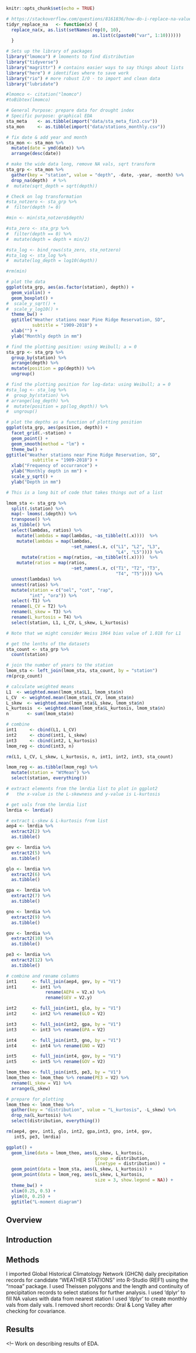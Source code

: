 <!--
Exploratory Data Analysis Checklist by Roger Peng 
https://leanpub.com/exdata  

1.0  Formulate your question  
2.0   Read in your data  
3.0  Check the dataset 
3.1  Check the number of rows and columns.
3.2  Check the types of data
3.3  Look at the top and the bottom of your data 
3.4  Check your “n”s & NAs 
3.5  Validate with at least one external data source  
4.0  Try the easy solution first to answer question
5.0  Challenge your solution 
6.0  Follow up questions 

## Broad questions:
What is the drought history of the Pine Ridge Reservation?  
Does the drought extent differ across the study area?

## Narrower question:
What is the underlying distribution of precipitation data?  

## Analysis Steps:
1. Recreated analysis from the lmomco text ch 12 (author?) in Tidyverse
2. Imported cleaned precipitation data (see 04_prcp-data_munging)   
3. Applied sqrt & log10 transform to explore effects on skew 
4. 
5. 
6. 

## Variable naming convention:   
sta          precipitation station  
_meta        metadata  
_mon         monthly precipitation depths  
_grp         wide data changed to long data
_notzero     non-zero precip values
_zero        precip values equal to zero
_log         log10 of monthly precipitation depths
_count       number of months in a given record

lmom_sta     L-moments for stations
lmom_reg     Weighted mean of L-moments for stations

min          minimum non-zero value
L1           first L-moment, similiar to mean
L_CV         first L-moment ratio, similiar to coefficient of var
L_skew       second L-moment ratio, similiar to skewness 
L_kurtosis   third L-moment ratio, similiar to kurtosis
n            number of months in a given record
int#         intermediate variable used to bind rows; # = 1, 2, ...

# Used in the L-moment diagram
aep4         4-Parameter Asymmetric Exponential Power Distribution 
gev          Generalized Extreme Value Distribution
glo          Generalized Logistic Distribution
gpa          Generalized Pareto Distribution
####gno      Generalized Logistic Distribution #need to fix as GLO
gov          Govindarajulu Distribution
pe3          Pearson Type III Distribution


## Thoughts - the orig depth vs plotting vals look j-shaped.  
## Sqrt trans vs plotting vals look slightly sinusoidal; nice boxplots
## Log-tranformation looks like the mirror of orig depth vs plotting
## Results: Fits a PE3 distribution
-->


```r
knitr::opts_chunk$set(echo = TRUE)

# https://stackoverflow.com/questions/8161836/how-do-i-replace-na-values-with-zeros-in-an-r-dataframe
tidyr_replace_na   <- function(x) {
  replace_na(x, as.list(setNames(rep(0, 10), 
                                 as.list(c(paste0("var", 1:10)))))) 
  }
```

```r
# Sets up the library of packages 
library("lmomco") # lmoments to find distribution
library("tidyverse")
library("magrittr") # contains easier ways to say things about lists
library("here") # identifies where to save work
library("rio") # more robust I/O - to import and clean data
library("lubridate")

#lmomco <- citation("lmomco")
#toBibtex(lmomco)
```

```r
# General Purpose: prepare data for drought index  
# Specific purpose: graphical EDA  
sta_meta    <- as.tibble(import("data/sta_meta_fin3.csv"))  
sta_mon     <- as.tibble(import("data/stations_monthly.csv")) 

# fix date & add year and month  
sta_mon <- sta_mon %>% 
  mutate(date = ymd(date)) %>% 
  arrange(desc(date)) 

# make the wide data long, remove NA vals, sqrt transform
sta_grp <- sta_mon %>%
  gather(key = "station", value = "depth", -date, -year, -month) %>%
  drop_na(depth)  # %>% 
#  mutate(sqrt_depth = sqrt(depth)) 

# Check on log transformation
#sta_notzero <- sta_grp %>%
#  filter(depth != 0)

#min <- min(sta_notzero$depth)

#sta_zero <- sta_grp %>%
#  filter(depth == 0) %>%
#  mutate(depth = depth + min/2)

#sta_log <- bind_rows(sta_zero, sta_notzero)
#sta_log <- sta_log %>%
#  mutate(log_depth = log10(depth))

#rm(min)

# plot the data
ggplot(sta_grp, aes(as.factor(station), depth)) +
  geom_violin() +
  geom_boxplot() +
#  scale_y_sqrt() +
#  scale_y_log10() +
  theme_bw() +
  ggtitle("Weather stations near Pine Ridge Reservation, SD", 
          subtitle = "1909-2018") +
  xlab("") +
  ylab("Monthly depth in mm")
```

```r
# find the plotting position: using Weibull; a = 0
sta_grp <- sta_grp %>% 
  group_by(station) %>% 
  arrange(depth) %>% 
  mutate(position = pp(depth)) %>% 
  ungroup() 

# find the plotting position for log-data: using Weibull; a = 0
#sta_log <- sta_log %>% 
#  group_by(station) %>% 
# arrange(log_depth) %>% 
#  mutate(position = pp(log_depth)) %>% 
#  ungroup() 

# plot the depths as a function of plotting position
ggplot(sta_grp, aes(position, depth)) + 
  facet_grid(.~station) + 
  geom_point() + 
  geom_smooth(method = "lm") +
  theme_bw() +
ggtitle("Weather stations near Pine Ridge Reservation, SD", 
          subtitle = "1909-2018") + 
  xlab("Frequency of occurrance") +
  ylab("Monthly depth in mm") +
  scale_y_sqrt() +
  ylab("Depth in mm")
```

```r
# This is a long bit of code that takes things out of a list

lmom_sta <- sta_grp %>%
  split(.$station) %>%
  map(~ lmoms(.$depth)) %>%
  transpose() %>%
  as_tibble() %>%
  select(lambdas, ratios) %>%
    mutate(lambdas = map(lambdas, ~as_tibble(t(.x))))  %>%
    mutate(lambdas = map(lambdas, 
                         ~set_names(.x, c("L1", "L2", "L3", 
                                          "L4", "L5")))) %>%
      mutate(ratios = map(ratios, ~as_tibble(t(.x))))  %>%
    mutate(ratios = map(ratios, 
                         ~set_names(.x, c("T1", "T2", "T3", 
                                          "T4", "T5")))) %>% 
  unnest(lambdas) %>%
  unnest(ratios) %>%
  mutate(station = c("oel", "cot", "rap", 
         "int", "ora")) %>%
  select(-T1) %>%
  rename(L_CV = T2) %>% 
  rename(L_skew = T3) %>%
  rename(L_kurtosis = T4) %>%
  select(station, L1, L_CV, L_skew, L_kurtosis)

# Note that we might consider Weiss 1964 bias value of 1.018 for L1

# get the lenths of the datasets
sta_count <- sta_grp %>%
  count(station)  

# join the number of years to the station
lmom_sta <- left_join(lmom_sta, sta_count, by = "station")
rm(prcp_count)

# calculate weighted means
L1  <- weighted.mean(lmom_sta$L1, lmom_sta$n)
L_CV  <- weighted.mean(lmom_sta$L_CV, lmom_sta$n)
L_skew  <- weighted.mean(lmom_sta$L_skew, lmom_sta$n)
L_kurtosis  <- weighted.mean(lmom_sta$L_kurtosis, lmom_sta$n)
n       <- sum(lmom_sta$n)

# combine
int1     <- cbind(L1, L_CV)
int2     <- cbind(int1, L_skew)
int3     <- cbind(int2, L_kurtosis)
lmom_reg <- cbind(int3, n)

rm(L1, L_CV, L_skew, L_kurtosis, n, int1, int2, int3, sta_count)

lmom_reg <- as.tibble(lmom_reg) %>%
  mutate(station = "WtMean") %>%
  select(station, everything())
```

```r
# extract elements from the lmrdia list to plot in ggplot2 
#   the x-value is the L-skewness and y-value is L-kurtosis 

# get vals from the lmrdia list
lmrdia <- lmrdia() 

# extract L-skew & L-kurtosis from list
aep4 <- lmrdia %>%
  extract2(2) %>%
  as.tibble()

gev <- lmrdia %>%
  extract2(5) %>%
  as.tibble()

glo <- lmrdia %>%
  extract2(6) %>%
  as.tibble()

gpa <- lmrdia %>%
  extract2(7) %>%
  as.tibble()

gno <- lmrdia %>%
  extract2(9) %>%
  as.tibble()

gov <- lmrdia %>%
  extract2(10) %>%
  as.tibble()

pe3 <- lmrdia %>%
  extract2(12) %>%
  as.tibble()

# combine and rename columns
int1      <- full_join(aep4, gev, by = "V1")  
int1      <- int1 %>% 
               rename(AEP4 = V2.x) %>% 
               rename(GEV = V2.y) 

int2      <- full_join(int1, glo, by = "V1") 
int2      <- int2 %>% rename(GLO = V2) 

int3      <- full_join(int2, gpa, by = "V1") 
int3      <- int3 %>% rename(GPA = V2) 

int4      <- full_join(int3, gno, by = "V1") 
int4      <- int4 %>% rename(GNO = V2) 

int5      <- full_join(int4, gov, by = "V1") 
int5      <- int5 %>% rename(GOV = V2) 

lmom_theo <- full_join(int5, pe3, by = "V1")
lmom_theo <- lmom_theo %>% rename(PE3 = V2) %>% 
  rename(L_skew = V1) %>% 
  arrange(L_skew)

# prepare for plotting
lmom_theo <- lmom_theo %>%
  gather(key = "distribution", value = "L_kurtosis", -L_skew) %>%
  drop_na(L_kurtosis) %>%
  select(distribution, everything()) 

rm(aep4, gev, int1, glo, int2, gpa,int3, gno, int4, gov, 
   int5, pe3, lmrdia)
```

```r

ggplot() +
  geom_line(data = lmom_theo, aes(L_skew, L_kurtosis, 
                                  group = distribution, 
                                  linetype = distribution)) +
  geom_point(data = lmom_sta, aes(L_skew, L_kurtosis)) +
  geom_point(data = lmom_reg, aes(L_skew, L_kurtosis, 
                                  size = 3, show.legend = NA)) +
  theme_bw() +
  xlim(0.25, 0.5) +
  ylim(0, 0.25) +
  ggtitle("L-moment diagram")

```

## Overview
<!--This is the chapter 2 hydrologic drought.  
Next Steps:
1. Methods.
2. Find the ramblings I wrote about scope and purpose
3. figure out how to reference stuff 
-->

## Introduction


## Methods
I imported Global Historical Climatology Network (GHCN) daily precipitation records for candidate "WEATHER STATIONS" into R-Studio (REF1) using the "rnoaa" package.
I used Theissen polygons and the length and continuity of precipitation records to select stations for further analysis.
I used 'dplyr' to fill NA values with data from nearest station
I used 'dplyr' to create monthly vals from daily vals.
I removed short records: Oral & Long Valley after checking for 
covariance.

<!-- 
Work on finishing describing methods for EDA.
-->

## Results
<!--
Work on describing results of EDA.

